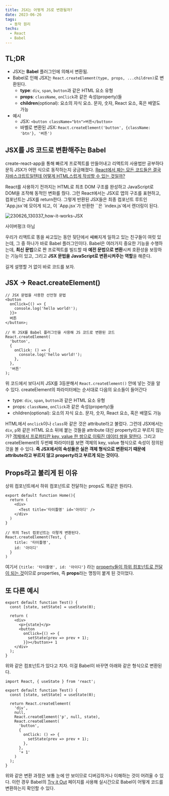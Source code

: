 ```yaml
---
title: JSX는 어떻게 JS로 변환될까?
date: 2023-06-26
tags:
  - 동작 원리
techs:
  - React
  - Babel
---
```


## TL;DR

- JSX는 **Babel** 플러그인에 의해서 변환됨.
- Babel로 인해 JSX는 `React.createElement(type, props, ...children)`로 변환된다.
  - **type**: `div`, `span`, `button`과 같은 HTML 요소 유형
  - **props**: `className`, `onClick`과 같은 속성(property)들
  - **children**(optional): 요소의 자식 요소. 문자, 숫자, React 요소, 혹은 배열도 가능
- 예시
  - JSX: `<button className="btn">버튼</button>`
  - 바벨로 변환된 JSX: `React.createElement('button', {className: 'btn'}, '버튼')` 

## JSX를 JS 코드로 변환해주는 Babel

create-react-app을 통해 빠르게 프로젝트를 만들어내고 리액트의 사용법만 공부하다 문득 JSX가 어떤 식으로 동작하는지 궁금해졌다. <u>React에서 짜는 모든 코드들은 결국 자바스크립트일텐데 어떻게 HTML스럽게 작성할 수 있는 것일까?</u>

<Alert>
  React를 사용하기 전까지는 HTML로 최초 DOM 구조를 완성하고 JavaScript로 DOM을 조작해 동적인 변화를 줬다. 그런 React에서는 JSX로 앱의 구조를 표현하고, 컴포넌트는 JSX를 return한다. 그렇게 반환된 JSX들은 최종 컴포넌트 루트인 `App.jsx`에 모이게 되고, 이 `App.jsx`가 반환한 `<App />`은 `index.js`에서 렌더링이 된다.
</Alert>

![230626_130337_how-it-works-JSX](/posts/postImg/230626_130337_how-it-works-JSX.png)

<Cap>사이버펑크 아님</Cap>

우리가 리액트로 똥을 싸고있는 동안 뒷단에서 쌔빠지게 일하고 있는 친구들이 여럿 있는데, 그 중 하나가 바로 Babel 플러그인이다. Babel은 여러가지 중요한 기능을 수행하는데, **최신 문법**으로 짠 프로젝트를 빌드할 때 **예전 문법으로 변환**시켜 호환성을 보장하는 기능이 있고, 그리고 **JSX 문법을 JavaScript로 변환시켜주는 역할**을 해준다.

길게 설명할 거 없이 바로 코드를 보자.

## JSX → React.createElement()

```tsx showLineNumbers
// JSX 문법을 사용한 선언형 문법
<button
  onClick={() => {
    console.log('hello world!');
  }}>
  버튼
</button>;

// 위 JSX를 Babel 플러그인을 사용해 JS 코드로 변환된 코드
React.createElement(
  'button',
  {
    onClick: () => {
      console.log('hello world!');
    },
  },
  '버튼'
);
```

위 코드에서 보다시피 JSX를 3등분해서 `React.createElement()` 안에 넣는 것을 알 수 있다.
createElement의 파라미터에는 순서대로 다음의 요소들이 들어간다

- type: `div`, `span`, `button`과 같은 HTML 요소 유형
- props: `className`, `onClick`과 같은 속성(property)들
- children(optional): 요소의 자식 요소. 문자, 숫자, React 요소, 혹은 배열도 가능

HTML에서 `onclick`이나 `class`와 같은 것은 attribute라고 불렀다. 그런데 JSX에서는 `div`, `p`와 같은 HTML 요소 뒤에 붙는 것들을 attribute 대신 property라고 부르지 않는가? <u>객체에서 프로퍼티란 key, value 한 쌍으로 이뤄진 데이터 쌍을 말한다</u>. 그리고 createElement의 두번째 파라미터를 보면 객체의 key, value 형식으로 속성이 정의된 것을 볼 수 있다. **즉 JSX에서의 속성들은 실은 객체 형식으로 변환되기 때문에 attribute라고 부르지 않고 property라고 부르게 되는 것이다.**

## Props라고 불리게 된 이유

상위 컴포넌트에서 하위 컴포넌트로 전달하는 props도 똑같은 원리다.

```tsx showLineNumbers {4, 11-12}
export default function Home(){
  return (
    <div>
      <Test title='타이틀명' id='아이디' /> 
    </div>
  )
}

// 위의 Test 컴포넌트는 이렇게 변환된다.
React.createElement(Test, {
    title: '타이틀명',
    id: '아이디'
  }
)
```
여기서 `{title: '타이틀명', id: '아이디'}` 라는 <u>property들이 하위 컴포넌트로 전달이 되는 것</u>이므로 properties, 즉 **props**라는 명칭이 붙게 된 것이었다.

## 또 다른 예시

```tsx showLineNumbers
export default function Test() {
  const [state, setState] = useState(0);

  return (
    <div>
      <p>{state}</p>
      <button
        onClick={() => {
          setState(prev => prev + 1);
        }}></button>+ 1
    </div>
  );
}
```

위와 같은 컴포넌트가 있다고 치자. 이걸 Babel이 바꾸면 아래와 같은 형식으로 변환된다.

```tsx showLineNumbers
import React, { useState } from 'react';

export default function Test() {
  const [state, setState] = useState(0);

  return React.createElement(
    'div',
    null,
    React.createElement('p', null, state),
    React.createElement(
      'button',
      {
        onClick: () => {
          setState(prev => prev + 1);
        },
      },
      '+ 1'
    )
  );
}
```

위와 같은 변환 과정은 보통 눈에 안 보이므로 디버깅하거나 이해하는 것이 어려울 수 있다. 이런 경우 Babel의 [Try it Out](https://babeljs.io/repl) 페이지를 사용해 실시간으로 Babel이 어떻게 코드를 변환하는지 확인할 수 있다.